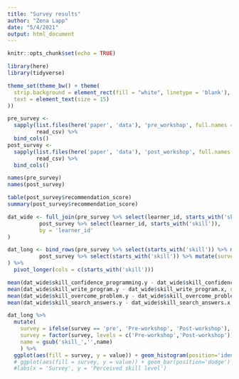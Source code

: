 ```yaml
---
title: "Survey results"
author: "Zena Lapp"
date: "5/4/2021"
output: html_document
---
```


```r
knitr::opts_chunk$set(echo = TRUE)
```

```r
library(here)
library(tidyverse)

theme_set(theme_bw() + theme(
  strip.background = element_rect(fill = "white", linetype = 'blank'),
  text = element_text(size = 15)
))

pre_survey <-
  sapply(list.files(here('paper', 'data'), 'pre_workshop', full.names = TRUE), 
         read_csv) %>% 
  bind_cols()
post_survey <-
  sapply(list.files(here('paper', 'data'), 'post_workshop', full.names = TRUE),
         read_csv) %>% 
  bind_cols()
```

```r
names(pre_survey)
names(post_survey)
```

```r
table(post_survey$recommendation_score)
summary(post_survey$recommendation_score)
```


```r
dat_wide <- full_join(pre_survey %>% select(learner_id, starts_with('skill')),
          post_survey %>% select(learner_id, starts_with('skill')), 
          by = 'learner_id'
)

dat_long <- bind_rows(pre_survey %>% select(starts_with('skill')) %>% mutate(survey = 'pre'),
          post_survey %>% select(starts_with('skill')) %>% mutate(survey = 'post') 
) %>% 
  pivot_longer(cols = c(starts_with('skill')))
```

```r
mean(dat_wide$skill_confidence_programming.y - dat_wide$skill_confidence_programming.x, na.rm = TRUE)
mean(dat_wide$skill_write_program.y - dat_wide$skill_write_program.x, na.rm = TRUE)
mean(dat_wide$skill_overcome_problem.y - dat_wide$skill_overcome_problem.x, na.rm = TRUE)
mean(dat_wide$skill_search_answers.y - dat_wide$skill_search_answers.x, na.rm = TRUE)
```


```r
dat_long %>% 
  mutate(
    survey = ifelse(survey == 'pre', 'Pre-workshop', 'Post-workshop'),
    survey = factor(survey, levels = c('Pre-workshop','Post-workshop')),
    name = gsub('skill_','',name)
    ) %>% 
  ggplot(aes(fill = survey, y = value)) + geom_histogram(position='identity',alpha=0.5, bins = 5) + facet_wrap(~name) #+
  # ggplot(aes(fill = survey, y = value)) + geom_bar(position='dodge') + facet_wrap(~name) #+
  #labs(x = 'Survey', y = 'Perceived skill level')
```

